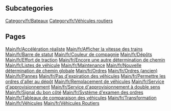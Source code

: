 
== Subcategories ==
[[Category/fr/Bateaux]]
[[Category/fr/Véhicules routiers]]

== Pages ==
[[Main/fr/Accélération réaliste]]
[[Main/fr/Afficher la vitesse des trains]]
[[Main/fr/Barre de statut]]
[[Main/fr/Couleur de compagnie]]
[[Main/fr/Dépôts]]
[[Main/fr/Effort de traction]]
[[Main/fr/Encore une autre détermination de chemin]]
[[Main/fr/Listes de véhicule]]
[[Main/fr/Maintenance]]
[[Main/fr/Nouvelle détermination de chemin globale]]
[[Main/fr/Ordres]]
[[Main/fr/Ordres (ancien)]]
[[Main/fr/Pannes]]
[[Main/fr/Pas d'expiration des véhicules]]
[[Main/fr/Permettre les ordres d'aller au dépôt]]
[[Main/fr/Remplacement de véhicules]]
[[Main/fr/Service d'approvisionnement]]
[[Main/fr/Service d'approvisionnement à double sens]]
[[Main/fr/Signal du bon côté]]
[[Main/fr/Système d'examen des ordres]]
[[Main/fr/Tableaux de comparaison des véhicules]]
[[Main/fr/Transformation]]
[[Main/fr/Véhicules]]
[[Main/fr/Véhicules Routiers]]
